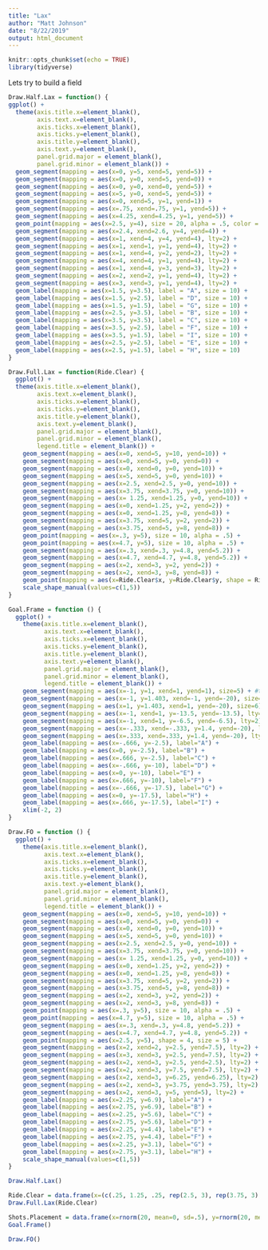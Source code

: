 ```yaml
---
title: "Lax"
author: "Matt Johnson"
date: "8/22/2019"
output: html_document
---
```


```r
knitr::opts_chunk$set(echo = TRUE)
library(tidyverse)
```

Lets try to build a field


```r
Draw.Half.Lax = function() {
ggplot() +
  theme(axis.title.x=element_blank(),
        axis.text.x=element_blank(),
        axis.ticks.x=element_blank(),
        axis.ticks.y=element_blank(),
        axis.title.y=element_blank(),
        axis.text.y=element_blank(),
        panel.grid.major = element_blank(),
        panel.grid.minor = element_blank()) +
  geom_segment(mapping = aes(x=0, y=5, xend=5, yend=5)) +
  geom_segment(mapping = aes(x=0, y=0, xend=5, yend=0)) +
  geom_segment(mapping = aes(x=0, y=0, xend=0, yend=5)) +
  geom_segment(mapping = aes(x=5, y=0, xend=5, yend=5)) +
  geom_segment(mapping = aes(x=0, xend=5, y=1, yend=1)) +
  geom_segment(mapping = aes(x=.75, xend=.75, y=1, yend=5)) +
  geom_segment(mapping = aes(x=4.25, xend=4.25, y=1, yend=5)) +
  geom_point(mapping = aes(x=2.5, y=4), size = 20, alpha = .5, color = "black") +
  geom_segment(mapping = aes(x=2.4, xend=2.6, y=4, yend=4)) +
  geom_segment(mapping = aes(x=1, xend=4, y=4, yend=4), lty=2) +
  geom_segment(mapping = aes(x=1, xend=1, y=1, yend=4), lty=2) +
  geom_segment(mapping = aes(x=1, xend=4, y=2, yend=2), lty=2) +
  geom_segment(mapping = aes(x=4, xend=4, y=1, yend=4), lty=2) +
  geom_segment(mapping = aes(x=1, xend=4, y=3, yend=3), lty=2) +
  geom_segment(mapping = aes(x=2, xend=2, y=1, yend=4), lty=2) +
  geom_segment(mapping = aes(x=3, xend=3, y=1, yend=4), lty=2) +
  geom_label(mapping = aes(x=1.5, y=3.5), label = "A", size = 10) +
  geom_label(mapping = aes(x=1.5, y=2.5), label = "D", size = 10) +
  geom_label(mapping = aes(x=1.5, y=1.5), label = "G", size = 10) +
  geom_label(mapping = aes(x=2.5, y=3.5), label = "B", size = 10) +
  geom_label(mapping = aes(x=3.5, y=3.5), label = "C", size = 10) +
  geom_label(mapping = aes(x=3.5, y=2.5), label = "F", size = 10) +
  geom_label(mapping = aes(x=3.5, y=1.5), label = "I", size = 10) +
  geom_label(mapping = aes(x=2.5, y=2.5), label = "E", size = 10) +
  geom_label(mapping = aes(x=2.5, y=1.5), label = "H", size = 10)
}

Draw.Full.Lax = function(Ride.Clear) {
  ggplot() +
  theme(axis.title.x=element_blank(),
        axis.text.x=element_blank(),
        axis.ticks.x=element_blank(),
        axis.ticks.y=element_blank(),
        axis.title.y=element_blank(),
        axis.text.y=element_blank(),
        panel.grid.major = element_blank(),
        panel.grid.minor = element_blank(),
        legend.title = element_blank()) +
    geom_segment(mapping = aes(x=0, xend=5, y=10, yend=10)) +
    geom_segment(mapping = aes(x=0, xend=5, y=0, yend=0)) +
    geom_segment(mapping = aes(x=0, xend=0, y=0, yend=10)) +
    geom_segment(mapping = aes(x=5, xend=5, y=0, yend=10)) +
    geom_segment(mapping = aes(x=2.5, xend=2.5, y=0, yend=10)) +
    geom_segment(mapping = aes(x=3.75, xend=3.75, y=0, yend=10)) +
    geom_segment(mapping = aes(x= 1.25, xend=1.25, y=0, yend=10)) +
    geom_segment(mapping = aes(x=0, xend=1.25, y=2, yend=2)) +
    geom_segment(mapping = aes(x=0, xend=1.25, y=8, yend=8)) +
    geom_segment(mapping = aes(x=3.75, xend=5, y=2, yend=2)) +
    geom_segment(mapping = aes(x=3.75, xend=5, y=8, yend=8)) +
    geom_point(mapping = aes(x=.3, y=5), size = 10, alpha = .5) +
    geom_point(mapping = aes(x=4.7, y=5), size = 10, alpha = .5) +
    geom_segment(mapping = aes(x=.3, xend=.3, y=4.8, yend=5.2)) +
    geom_segment(mapping = aes(x=4.7, xend=4.7, y=4.8, yend=5.2)) +
    geom_segment(mapping = aes(x=2, xend=3, y=2, yend=2)) +
    geom_segment(mapping = aes(x=2, xend=3, y=8, yend=8)) +
    geom_point(mapping = aes(x=Ride.Clear$x, y=Ride.Clear$y, shape = Ride.Clear$Type), show.legend = T, size = 8) +
    scale_shape_manual(values=c(1,5))
}

Goal.Frame = function () {
  ggplot() +
    theme(axis.title.x=element_blank(),
          axis.text.x=element_blank(),
          axis.ticks.x=element_blank(),
          axis.ticks.y=element_blank(),
          axis.title.y=element_blank(),
          axis.text.y=element_blank(),
          panel.grid.major = element_blank(),
          panel.grid.minor = element_blank(),
          legend.title = element_blank()) +
    geom_segment(mapping = aes(x=-1, y=1, xend=1, yend=1), size=5) + #top
    geom_segment(mapping = aes(x=-1, y=1.403, xend=-1, yend=-20), size=6) + #left
    geom_segment(mapping = aes(x=1, y=1.403, xend=1, yend=-20), size=6) + #right
    geom_segment(mapping = aes(x=-1, xend=1, y=-13.5, yend=-13.5), lty=2) +
    geom_segment(mapping = aes(x=-1, xend=1, y=-6.5, yend=-6.5), lty=2) + 
    geom_segment(mapping = aes(x=-.333, xend=-.333, y=1.4, yend=-20), lty=2) +
    geom_segment(mapping = aes(x=.333, xend=.333, y=1.4, yend=-20), lty=2) +
    geom_label(mapping = aes(x=-.666, y=-2.5), label="A") +
    geom_label(mapping = aes(x=0, y=-2.5), label="B") +
    geom_label(mapping = aes(x=.666, y=-2.5), label="C") +
    geom_label(mapping = aes(x=-.666, y=-10), label="D") +
    geom_label(mapping = aes(x=0, y=-10), label="E") +
    geom_label(mapping = aes(x=.666, y=-10), label="F") +
    geom_label(mapping = aes(x=-.666, y=-17.5), label="G") +
    geom_label(mapping = aes(x=0, y=-17.5), label="H") +
    geom_label(mapping = aes(x=.666, y=-17.5), label="I") +
    xlim(-2, 2)
}

Draw.FO = function () {
  ggplot() +
    theme(axis.title.x=element_blank(),
          axis.text.x=element_blank(),
          axis.ticks.x=element_blank(),
          axis.ticks.y=element_blank(),
          axis.title.y=element_blank(),
          axis.text.y=element_blank(),
          panel.grid.major = element_blank(),
          panel.grid.minor = element_blank(),
          legend.title = element_blank()) +
    geom_segment(mapping = aes(x=0, xend=5, y=10, yend=10)) +
    geom_segment(mapping = aes(x=0, xend=5, y=0, yend=0)) +
    geom_segment(mapping = aes(x=0, xend=0, y=0, yend=10)) +
    geom_segment(mapping = aes(x=5, xend=5, y=0, yend=10)) +
    geom_segment(mapping = aes(x=2.5, xend=2.5, y=0, yend=10)) +
    geom_segment(mapping = aes(x=3.75, xend=3.75, y=0, yend=10)) +
    geom_segment(mapping = aes(x= 1.25, xend=1.25, y=0, yend=10)) +
    geom_segment(mapping = aes(x=0, xend=1.25, y=2, yend=2)) +
    geom_segment(mapping = aes(x=0, xend=1.25, y=8, yend=8)) +
    geom_segment(mapping = aes(x=3.75, xend=5, y=2, yend=2)) +
    geom_segment(mapping = aes(x=3.75, xend=5, y=8, yend=8)) +
    geom_segment(mapping = aes(x=2, xend=3, y=2, yend=2)) +
    geom_segment(mapping = aes(x=2, xend=3, y=8, yend=8)) +
    geom_point(mapping = aes(x=.3, y=5), size = 10, alpha = .5) +
    geom_point(mapping = aes(x=4.7, y=5), size = 10, alpha = .5) +
    geom_segment(mapping = aes(x=.3, xend=.3, y=4.8, yend=5.2)) +
    geom_segment(mapping = aes(x=4.7, xend=4.7, y=4.8, yend=5.2)) +
    geom_point(mapping = aes(x=2.5, y=5), shape = 4, size = 5) +
    geom_segment(mapping = aes(x=2, xend=2, y=2.5, yend=7.5), lty=2) +
    geom_segment(mapping = aes(x=3, xend=3, y=2.5, yend=7.5), lty=2) +
    geom_segment(mapping = aes(x=2, xend=3, y=2.5, yend=2.5), lty=2) +
    geom_segment(mapping = aes(x=2, xend=3, y=7.5, yend=7.5), lty=2) +
    geom_segment(mapping = aes(x=2, xend=3, y=6.25, yend=6.25), lty=2) +
    geom_segment(mapping = aes(x=2, xend=3, y=3.75, yend=3.75), lty=2) +
    geom_segment(mapping = aes(x=2, xend=3, y=5, yend=5), lty=2) +
    geom_label(mapping = aes(x=2.25, y=6.9), label="A") +
    geom_label(mapping = aes(x=2.75, y=6.9), label="B") +
    geom_label(mapping = aes(x=2.25, y=5.6), label="C") +
    geom_label(mapping = aes(x=2.75, y=5.6), label="D") +
    geom_label(mapping = aes(x=2.25, y=4.4), label="E") +
    geom_label(mapping = aes(x=2.75, y=4.4), label="F") +
    geom_label(mapping = aes(x=2.25, y=3.1), label="G") +
    geom_label(mapping = aes(x=2.75, y=3.1), label="H") +
    scale_shape_manual(values=c(1,5))
}
```

```r
Draw.Half.Lax()

Ride.Clear = data.frame(x=(c(.25, 1.25, .25, rep(2.5, 3), rep(3.75, 3), .6, rep(1.6, 2), rep(2.85, 3), rep(4.05, 3))), y=(c(rep(c(2, 5, 8), 3), 2.2, 3.4, 7.06, 3, 5, 7, 3, 5, 7)), Type=(c(rep("Clear", 9), rep("Ride", 9))))
Draw.Full.Lax(Ride.Clear)

Shots.Placement = data.frame(x=rnorm(20, mean=0, sd=.5), y=rnorm(20, mean=0, sd=.5))
Goal.Frame()

Draw.FO()
```




